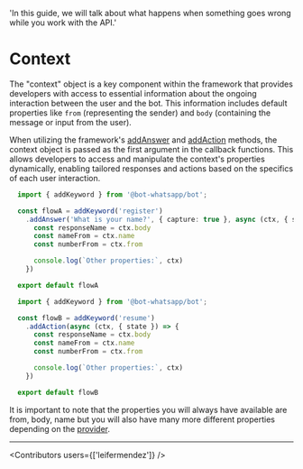 
  'In this guide, we will talk about what happens when something goes wrong while you work with the API.'



# Context

The "context" object is a key component within the framework that provides developers with access to essential information about the ongoing interaction between the user and the bot. This information includes default properties like `from` (representing the sender) and `body` (containing the message or input from the user).

When utilizing the framework's [addAnswer](/add-functions#add-keyword) and [addAction](/add-functions#add-action) methods, the context object is passed as the first argument in the callback functions. This allows developers to access and manipulate the context's properties dynamically, enabling tailored responses and actions based on the specifics of each user interaction.

<CodeGroup>

```ts {{ title: 'flow-addKeyword.ts' }}
  import { addKeyword } from '@bot-whatsapp/bot';

  const flowA = addKeyword('register')
    .addAnswer('What is your name?', { capture: true }, async (ctx, { state }) => {
      const responseName = ctx.body
      const nameFrom = ctx.name
      const numberFrom = ctx.from

      console.log(`Other properties:`, ctx)
    })

  export default flowA
```
```ts {{ title: 'flow-addAction.ts' }}
  import { addKeyword } from '@bot-whatsapp/bot';

  const flowB = addKeyword('resume')
    .addAction(async (ctx, { state }) => {
      const responseName = ctx.body
      const nameFrom = ctx.name
      const numberFrom = ctx.from

      console.log(`Other properties:`, ctx)
    })

  export default flowB
```
</CodeGroup>

It is important to note that the properties you will always have available are from, body, name but you will also have many more different properties depending on the [provider](/concepts#provider).

---

<Contributors users={['leifermendez']} />
